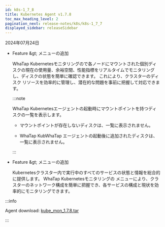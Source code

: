 ```yaml
---
id: k8s-1_7_8
title: Kubernetes Agent v1.7.8
toc_max_heading_level: 2
pagination_next: release-notes/k8s/k8s-1_7_7
displayed_sidebar: releaseSidebar
---
```


2024年07月24日

- <Status>Feature</Status> <Cmdname sid="side_cluster" className="uitext" /> &amp;gt; <Cmdname sid="side_nodeDiskList" className="uitext" />メニューの追加

  WhaTap Kubernetesモニタリングの<Cmdname sid="side_nodeDiskList" className="uitext" />で各ノードにマウントされた個別ディスクの現在の使用量、余裕空間、性能指標をリアルタイムでモニタリングし、ディスクの状態を簡単に確認できます。 これにより、クラスターのディスク リソースを効率的に管理し、潜在的な問題を事前に把握して対応できます。

  :::note

  WhaTap Kubernetesエージェントの起動時にマウントポイントを持つディスクの一覧を表示します。

  - マウントポイントが存在しないディスクは、一覧に表示されません。

  - WhaTap KubWhaTap エージェントの起動後に追加されたディスクは、一覧に表示されません。

  :::

- <Status>Feature</Status> <Cmdname sid="side_workload" className="uitext" /> &amp;gt; <Cmdname sid="side_kubeServiceList" className="uitext" />メニューの追加

  Kubernetesクラスター内で実行中のすべてのサービスの状態と情報を総合的に提供します。 WhaTap Kubernetesモニタリングの <Cmdname sid="side_kubeServiceList" className="uitext" />メニューにより、クラスターのネットワーク構成を簡単に把握でき、各サービスの構成と現状を効率的にモニタリングできます。

:::info

Agent download: [kube_mon_1.7.8.tar](https://repo.whatap.io/docker/kube_mon_1.7.8.tar)

:::
